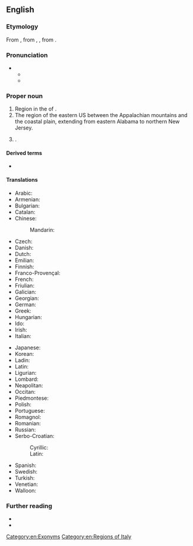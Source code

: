 {{also|piedmont}}
==English==
{{wikipedia}}

===Etymology===
From {{der|en|it|piemonte||mountain foot}}, from {{der|en|ML.|Pedemontium}}, {{m|la|Pedemontis}}, from {{der|en|la|ad}} {{m|la|pedem}} {{m|la|montium}}.

===Pronunciation===
* {{IPA|en|/ˈpiːdmɒnt/}}
** {{audio|en|En-us-Piedmont.ogg|Audio (US)}}
** {{audio|en|LL-Q1860 (eng)-Vealhurl-Piedmont.wav|Audio (UK)}}

===Proper noun===
{{en-proper noun}}

# Region in the {{l|en|north}} of {{l|en|Italy}}.
# The region of the eastern US between the Appalachian mountains and the coastal plain, extending from eastern Alabama to northern New Jersey.
# {{place|en|city|co/Alameda County|s/California|c/USA}}.

====Derived terms====
* {{l|en|Piedmont blues}}

====Translations====
{{trans-top|region}}
* Arabic: {{t|ar|بييمونتي}}
* Armenian: {{t|hy|Պիեմոնտ}}
* Bulgarian: {{t|bg|Пиемонт}}
* Catalan: {{t|ca|Piemont|m}}
* Chinese:
*: Mandarin: {{t|cmn|皮埃蒙特|tr=Píāiméngtè|sc=Hani}}
* Czech: {{t|cs|Piemont}}
* Danish: {{t|da|Piemonte}}
* Dutch: {{t|nl|Piëmont|n}}
* Emilian: {{t|egl|Piemånt|m}}
* Finnish: {{t|fi|Piemonte}}
* Franco-Provençal: {{t-needed|frp}}
* French: {{t+|fr|Piémont|m}}
* Friulian: {{t|fur|Piemont}}
* Galician: {{t|gl|Piemonte}}
* Georgian: {{t|ka|პიემონტი}}
* German: {{t+|de|Piemont|n}}
* Greek: {{t+|el|Πεδεμόντιο|n}}
* Hungarian: {{t|hu|Piemont}}
* Ido: {{t+|io|Piemont}}
* Irish: {{t|ga|Píodmant}}
* Italian: {{t+|it|Piemonte|m}}
{{trans-mid}}
* Japanese: {{t|ja|ピエモンテ州|tr=ピエモンテしゅう, Piemonte shū|sc=Jpan}}
* Korean: {{t|ko|피에몬테 주}}
* Ladin: {{t-needed|lld}}
* Latin: {{t|la|Pedemontium|n}}
* Ligurian: {{t-needed|lij}}
* Lombard: {{t|lmo|Piemont|m}}
* Neapolitan: {{t-needed|nap}}
* Occitan: {{t+|oc|Piemont|m}}
* Piedmontese: {{t|pms|Piemont|m}}
* Polish: {{t+|pl|Piemont|m}}
* Portuguese: {{t|pt|Piemonte|m}}
* Romagnol: {{t-needed|rgn}}
* Romanian: {{t|ro|Piemont|n}}
* Russian: {{t|ru|Пьемо́нт|m}}
* Serbo-Croatian:
*: Cyrillic: {{t|sh|Пијѐмонт|m|sc=Cyrl}}
*: Latin: {{t+|sh|Pijèmont|m}}
* Spanish: {{t+|es|Piamonte|m}}
* Swedish: {{t|sv|Piemonte}}
* Turkish: {{t|tr|Piyemonte}}
* Venetian: {{t|vec|Piemonte|m}}
* Walloon: {{t|wa|Pîmont|m}}
{{trans-bottom}}

===Further reading===
* {{projectlink|wikipedia}}
* {{projectlink|wikipedia|Piedmont (United States)}}

[[Category:en:Exonyms]]
[[Category:en:Regions of Italy]]